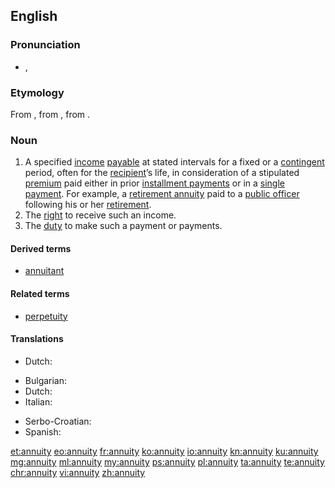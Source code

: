 ==English==

{{wikipedia}}

===Pronunciation===
* {{IPA|/əˈn(j)uɪti/}}, {{X-SAMPA|/@"n(j)uIti/}}

===Etymology===
From {{etyl|fr|en}} {{term|annuité|lang=fr}}, from {{etyl|ML.|en}} {{term|annuitās|lang=la}}, from {{etyl|la|en}} {{term|annuus||annual|lang=la}}.

===Noun===
{{en-noun|annuities}}

# A specified [[income]] [[payable]] at stated intervals for a fixed or a [[contingent]] period, often for the [[recipient]]’s life, in consideration of a stipulated [[premium]] paid either in prior [[installment payment|installment payments]] or in a [[single payment]]. For example, a [[retirement annuity]] paid to a [[public officer]] following his or her [[retirement]].
# The [[right]] to receive such an income.
# The [[duty]] to make such a payment or payments.

====Derived terms====
* [[annuitant]]

====Related terms====
* [[perpetuity]]

====Translations====
{{trans-top|income payable at stated intervals}}
* Dutch: {{t-|nl|lijfrente|f}}
{{trans-mid}}
{{trans-bottom}}

{{trans-top|right to periodic payment}}
* Bulgarian: {{t-|bg|годишна рента}}
* Dutch: {{t-|nl|lijfrente|f}}
* Italian: {{t+|it|annualità}}
{{trans-mid}}
* Serbo-Croatian: {{t-|sh|anuitet|m}}
* Spanish: {{t+|es|anualidad|f}}
{{trans-bottom}}

{{trans-top|duty to make such payments}}
{{trans-mid}}
{{trans-bottom}}

[[et:annuity]]
[[eo:annuity]]
[[fr:annuity]]
[[ko:annuity]]
[[io:annuity]]
[[kn:annuity]]
[[ku:annuity]]
[[mg:annuity]]
[[ml:annuity]]
[[my:annuity]]
[[ps:annuity]]
[[pl:annuity]]
[[ta:annuity]]
[[te:annuity]]
[[chr:annuity]]
[[vi:annuity]]
[[zh:annuity]]